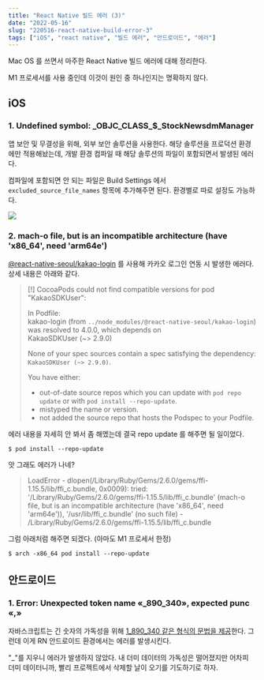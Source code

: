 ```yaml
---
title: "React Native 빌드 에러 (3)"
date: "2022-05-16"
slug: "220516-react-native-build-error-3"
tags: ["iOS", "react native", "빌드 에러", "안드로이드", "에러"]
---
```


Mac OS 를 쓰면서 마주한 React Native 빌드 에러에 대해 정리한다.

M1 프로세서를 사용 중인데 이것이 원인 중 하나인지는 명확하지 않다.

## iOS

### 1. Undefined symbol: \_OBJC_CLASS\_$_StockNewsdmManager

앱 보안 및 무결성을 위해, 외부 보안 솔루션을 사용한다. 해당 솔루션을 프로덕션 환경에만 적용해놨는데, 개발 환경 컴파일 때 해당 솔루션의 파일이 포함되면서 발생된 에러다.

컴파일에 포함되면 안 되는 파일은 Build Settings 에서 `excluded_source_file_names` 항목에 추가해주면 된다. 환경별로 따로 설정도 가능하다.

![](./1.png)

### 2. mach-o file, but is an incompatible architecture (have 'x86_64', need 'arm64e')

[@react-native-seoul/kakao-login](https://github.com/react-native-seoul/react-native-kakao-login) 를 사용해 카카오 로그인 연동 시 발생한 에러다. 상세 내용은 아래와 같다.

> [!] CocoaPods could not find compatible versions for pod "KakaoSDKUser":
>
> In Podfile:  
> kakao-login (from `../node_modules/@react-native-seoul/kakao-login`) was resolved to 4.0.0, which depends on  
> KakaoSDKUser (~> 2.9.0)
>
> None of your spec sources contain a spec satisfying the dependency: `KakaoSDKUser (~> 2.9.0)`.
>
> You have either:
>
> - out-of-date source repos which you can update with `pod repo update` or with `pod install --repo-update`.
> - mistyped the name or version.
> - not added the source repo that hosts the Podspec to your Podfile.

에러 내용을 자세히 안 봐서 좀 해멨는데 결국 repo update 를 해주면 될 일이었다.

```
$ pod install --repo-update
```

앗 그래도 에러가 나네?

> LoadError - dlopen(/Library/Ruby/Gems/2.6.0/gems/ffi-1.15.5/lib/ffi_c.bundle, 0x0009): tried: '/Library/Ruby/Gems/2.6.0/gems/ffi-1.15.5/lib/ffi_c.bundle' (mach-o file, but is an incompatible architecture (have 'x86_64', need 'arm64e')), '/usr/lib/ffi_c.bundle' (no such file) - /Library/Ruby/Gems/2.6.0/gems/ffi-1.15.5/lib/ffi_c.bundle

그럼 아래처럼 해주면 되겠다. (아마도 M1 프로세서 한정)

```
$ arch -x86_64 pod install --repo-update
```

## 안드로이드

### 1. Error: Unexpected token name «\_890_340», expected punc «,»

자바스크립트는 긴 숫자의 가독성을 위해 [1_890_340 같은 형식의 문법을 제공](https://v8.dev/features/numeric-separators)한다. 그런데 이게 RN 안드로이드 환경에서는 에러를 발생시킨다.

"\_"를 지우니 에러가 발생하지 않았다. 내 더미 데이터의 가독성은 떨어졌지만 어차피 더미 데이터니까, 빨리 프로젝트에서 삭제할 날이 오기를 기도하기로 하자.

